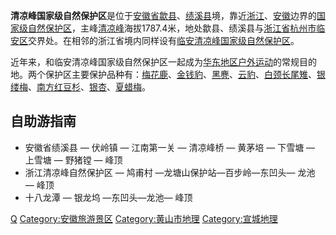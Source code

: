 {{中国自然保护单位
|级别 = 国家级自然保护区
|名称 = 安徽清凉峰
|子项 = 
|图片 = 
|图片大小 = 
|说明 = 
|省名 = 
|市/县名 = 
|所在 = [[安徽省|安徽省]][[黄山市|黄山市]][[歙县|歙县]]、[[宣城市|宣城市]][[绩溪县|绩溪县]]
|分类 = 森林生态自然保护区
|面积 = 7811.2 hm<sup>2</sup>
|建立时间 = 1979-01-01
}}
'''清凉峰国家级自然保护区'''是位于[[安徽省|安徽省]][[歙县|歙县]]、[[绩溪县|绩溪县]]境，靠近[[浙江|浙江]]、[[安徽|安徽]]边界的[[中国国家级自然保护区|国家级自然保护区]]，主峰[[清凉峰|清凉峰]]海拔1787.4米，地处歙县、绩溪县与[[浙江省|浙江省]][[杭州市|杭州市]][[临安区|临安区]]交界处。在相邻的浙江省境内同样设有[[临安清凉峰国家级自然保护区|临安清凉峰国家级自然保护区]]。

近年来，和临安清凉峰国家级自然保护区一起成为[[华东地区|华东地区]][[户外运动|户外运动]]的常规目的地。两个保护区主要保护品种有：[[梅花鹿|梅花鹿]]、[[金钱豹|金钱豹]]、[[黑麂|黑麂]]、[[云豹|云豹]]、[[白颈长尾雉|白颈长尾雉]]、[[银缕梅|银缕梅]]、[[南方红豆杉|南方红豆杉]]、[[银杏|银杏]]、[[夏蜡梅|夏蜡梅]]。

==自助游指南==
* 安徽省绩溪县 — 伏岭镇 — 江南第一关 — 清凉峰桥 — 黄茅培 — 下雪塘 — 上雪塘 — 野猪镗 — 峰顶
* 浙江清凉峰自然保护区  — 鸠甫村 —龙塘山保护站—百步岭—东凹头— 龙池 — 峰顶
* 十八龙潭  — 银龙坞 —东凹头—龙池— 峰顶

{{中国国家级自然保护区}}

[[Category:中国国家级自然保护区|Q]]
[[Category:安徽旅游景区|Category:安徽旅游景区]]
[[Category:黄山市地理|Category:黄山市地理]]
[[Category:宣城地理|Category:宣城地理]]